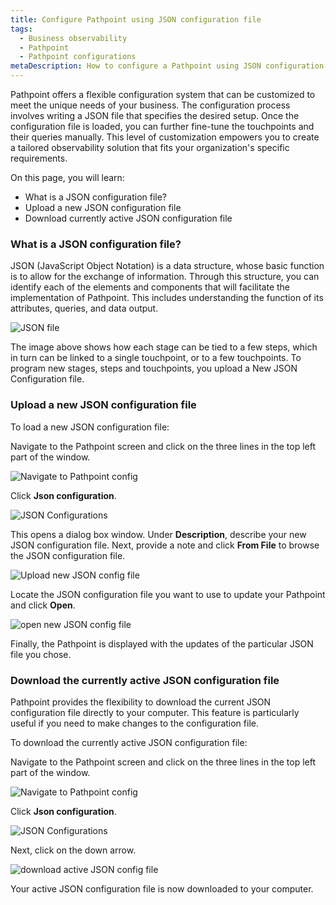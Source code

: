 ```yaml
---
title: Configure Pathpoint using JSON configuration file
tags:
  - Business observability
  - Pathpoint
  - Pathpoint configurations
metaDescription: How to configure a Pathpoint using JSON configuration file.
---
```








Pathpoint offers a flexible configuration system that can be customized to meet the unique needs of your business. The configuration process involves writing a JSON file that specifies the desired setup. Once the configuration file is loaded, you can further fine-tune the touchpoints and their queries manually. 
This level of customization empowers you to create a tailored observability solution that fits your organization's specific requirements.

On this page, you will learn:
- What is a JSON configuration file?
- Upload a new JSON configuration file
- Download currently active JSON configuration file

### What is a JSON configuration file?

JSON (JavaScript Object Notation) is a data structure, whose basic function is to allow for the exchange of information. Through this structure, you can identify each of the elements and components that will facilitate the implementation of Pathpoint. 
This includes understanding the function of its attributes, queries, and data output. 

<img
  title="JSON file"
  alt="JSON file"
  src={jsonfile}
/>

The image above shows how each stage can be tied to a few steps, which in turn can be linked to a single touchpoint, or to a few touchpoints.
To program new stages, steps and touchpoints, you upload a New JSON Configuration file.

### Upload a new JSON configuration file

To load a new JSON configuration file:

<Steps>

<Step>

Navigate to the Pathpoint screen and click on the three lines in the top left part of the window.

<img
  title="Navigate to Pathpoint config"
  alt="Navigate to Pathpoint config"
  src={pathpointConfig}
/>

</Step>

<Step>

Click **Json configuration**.

<img
  title="JSON Configurations"
  alt="JSON Configurations"
  src={jsonConfig}
/>

</Step>

<Step>

This opens a dialog box window. Under **Description**, describe your new JSON configuration file. Next, provide a note and click **From File** to browse the JSON configuration file.

<img
  title="Upload new JSON config file"
  alt="Upload new JSON config file"
  src={uploadJson}
/>

</Step>

<Step>

Locate the JSON configuration file you want to use to update your Pathpoint and click **Open**.

<img
  title="open new JSON config file"
  alt="open new JSON config file"
  src={openFile}
/>

</Step>

Finally, the Pathpoint is displayed with the updates of the particular JSON file you chose.

</Steps>

### Download the currently active JSON configuration file

Pathpoint provides the flexibility to download the current JSON configuration file directly to your computer. This feature is particularly useful if you need to make changes to the configuration file.

To download the currently active JSON configuration file:

<Steps>

<Step>

Navigate to the Pathpoint screen and click on the three lines in the top left part of the window.

<img
  title="Navigate to Pathpoint config"
  alt="Navigate to Pathpoint config"
  src={pathpointConfig}
/>

</Step>

<Step>

Click **Json configuration**.

<img
  title="JSON Configurations"
  alt="JSON Configurations"
  src={jsonConfig}
/>

</Step>

<Step>

Next, click on the down arrow.

<img
  title="download active JSON config file"
  alt="download active JSON config file"
  src={downloadFile}
/>

</Step>

Your active JSON configuration file is now downloaded to your computer.

</Steps>
